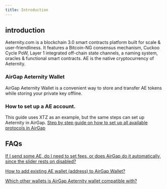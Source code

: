 ```yaml
---
title: Introduction
---
```


## introduction
Aeternity.com is a blockchain 3.0 smart contracts platform built for scale & user-friendliness. It features a Bitcoin-NG consensus mechanism, Cuckoo Cycle PoW, Layer 1 integrated off-chain state channels, a naming system, oracles & functional smart contracts. AE is the native cryptocurrency of Aeternity.

### AirGap Aeternity Wallet
AirGap Aeternity Wallet is a convenient way to store and transfer AE tokens while storing your private key offline.

### How to set up a AE account.
This guide uses XTZ as an example, but the same steps can set up Aeternity in AirGap. [Step by step guide on how to set up all available protocols in AirGap](https://medium.com/airgap-it/airgap-the-step-by-step-guide-c4c3d3fe9a05)


## FAQs
[If I send some AE, do I need to set fees, or does AirGap do it automatically, since the slider rests on disabled?](https://support.airgap.it/FAQ#if-i-send-some-ae-do-i-need-to-set-fees-or-does-airgap-do-it-automatically-since-the-slider-rests-on-disabled)

[How to add existing AE wallet (address) to AirGap Wallet?](https://support.airgap.it/FAQ#how-to-add-existing-ae-wallet-address-to-airgap-wallet)

[Which other wallets is AirGap Aeternity wallet compatible with?](https://support.airgap.it/currencies/aeternity/wallet-compatibility)

